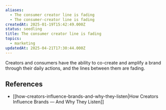 ```yaml
---
aliases:
  - The consumer creator line is fading
  - The consumer-creator line is fading
createdAt: 2025-01-19T15:42:49.000Z
status: seedling
title: The consumer creator line is fading
topics:
  - marketing
updatedAt: 2025-04-21T17:30:44.000Z
---
```

Creators and consumers have the ability to co-create and amplify a brand through their daily actions, and the lines between them are fading.

## References

- [[how-creators-influence-brands-and-why-they-listen|How Creators Influence Brands — And Why They Listen]]
